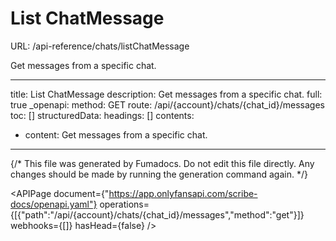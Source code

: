 # List ChatMessage
URL: /api-reference/chats/listChatMessage

Get messages from a specific chat.

***

title: List ChatMessage
description: Get messages from a specific chat.
full: true
_openapi:
method: GET
route: /api/{account}/chats/{chat_id}/messages
toc: []
structuredData:
headings: []
contents:

* content: Get messages from a specific chat.

***

{/* This file was generated by Fumadocs. Do not edit this file directly. Any changes should be made by running the generation command again. */}

<APIPage document={"https://app.onlyfansapi.com/scribe-docs/openapi.yaml"} operations={[{"path":"/api/{account}/chats/{chat_id}/messages","method":"get"}]} webhooks={[]} hasHead={false} />
